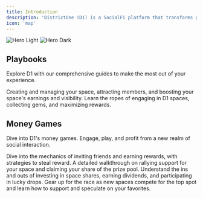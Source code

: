 ```yaml
---
title: Introduction
description: 'DistrictOne (D1) is a SocialFi platform that transforms group chats into vibrant social hubs enriched with engaging money games, unlocking new opportunities in Web3. Our latest innovation, D1 Meme Labs, empowers everyone to social launch and grow a coin driven by social hype and interactive money games—safe, fun, and in just one click.'
icon: 'map'
---
```

<img
    className="block dark:hidden"
    src="/images/hero.svg"
    alt="Hero Light"
/>
<img
    className="hidden dark:block"
    src="/images/meme-launcher-header.png"
    alt="Hero Dark"
/>

## Playbooks

Explore D1 with our comprehensive guides to make the most out of your experience.

<CardGroup cols={2}>
    <Card
        title="For Space Hosts"
        icon="user-hair-buns"
        href="https://docs.districtone.io/user-guides/for-hosts"
    >
        Creating and managing your space, attracting members, and boosting your space's earnings and visibility.
    </Card>
    <Card
        title="For Space Members"
        icon="users-rays"
        href="https://docs.districtone.io/user-guides/for-members"
    >
        Learn the ropes of engaging in D1 spaces, collecting gems, and maximizing rewards.
    </Card>
</CardGroup>

## Money Games

Dive into D1's money games. Engage, play, and profit from a new realm of social interaction.

<CardGroup cols={2}>
    <Card
        title="Linkup"
        icon="people-line"
        href="https://docs.districtone.io/money-games/linkup"
    >
        Dive into the mechanics of inviting friends and earning rewards, with strategies to steal reward.
    </Card>
    <Card
        title="Rally"
        icon="hand-back-fist"
        href="https://docs.districtone.io/money-games/rally"
    >
        A detailed walkthrough on rallying support for your space and claiming your share of the prize pool.
    </Card>
    <Card
        title="Space Share"
        icon="arrow-trend-up"
        href="https://docs.districtone.io/money-games/space-share"
    >
        Understand the ins and outs of investing in space shares, earning dividends, and participating in lucky drops.
    </Card>
    <Card
        title="Space Sprint"
        icon="flag-checkered"
        href="https://docs.districtone.io/money-games/space-sprint"
    >
        Gear up for the race as new spaces compete for the top spot and learn how to support and speculate on your
        favorites.
    </Card>
</CardGroup>
